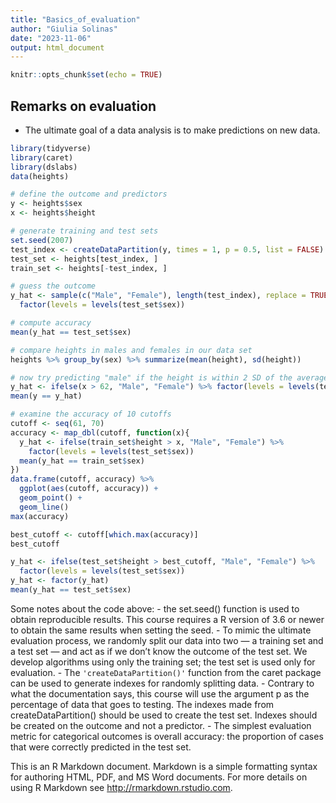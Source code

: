 ```yaml
---
title: "Basics_of_evaluation"
author: "Giulia Solinas"
date: "2023-11-06"
output: html_document
---
```


```r
knitr::opts_chunk$set(echo = TRUE)
```

## Remarks on evaluation

- The ultimate goal of a data analysis is to make predictions on new data.


```r
library(tidyverse)
library(caret)
library(dslabs)
data(heights)

# define the outcome and predictors
y <- heights$sex
x <- heights$height

# generate training and test sets
set.seed(2007)
test_index <- createDataPartition(y, times = 1, p = 0.5, list = FALSE)
test_set <- heights[test_index, ]
train_set <- heights[-test_index, ]

# guess the outcome
y_hat <- sample(c("Male", "Female"), length(test_index), replace = TRUE) %>% 
  factor(levels = levels(test_set$sex))

# compute accuracy
mean(y_hat == test_set$sex)

# compare heights in males and females in our data set
heights %>% group_by(sex) %>% summarize(mean(height), sd(height))

# now try predicting "male" if the height is within 2 SD of the average male
y_hat <- ifelse(x > 62, "Male", "Female") %>% factor(levels = levels(test_set$sex))
mean(y == y_hat)

# examine the accuracy of 10 cutoffs
cutoff <- seq(61, 70)
accuracy <- map_dbl(cutoff, function(x){
  y_hat <- ifelse(train_set$height > x, "Male", "Female") %>% 
    factor(levels = levels(test_set$sex))
  mean(y_hat == train_set$sex)
})
data.frame(cutoff, accuracy) %>% 
  ggplot(aes(cutoff, accuracy)) + 
  geom_point() + 
  geom_line() 
max(accuracy)

best_cutoff <- cutoff[which.max(accuracy)]
best_cutoff

y_hat <- ifelse(test_set$height > best_cutoff, "Male", "Female") %>% 
  factor(levels = levels(test_set$sex))
y_hat <- factor(y_hat)
mean(y_hat == test_set$sex)

```
Some notes about the code above:
- the set.seed() function is used to obtain reproducible results. This course requires a R version of 3.6 or newer to obtain the same results when setting the seed.
- To mimic the ultimate evaluation process, we randomly split our data into two — a training set and a test set — and act as if we don’t know the outcome of the test set. We develop algorithms using only the training set; the test set is used only for evaluation.
- The `'createDataPartition()'` function from the caret package can be used to generate indexes for randomly splitting data.
- Contrary to what the documentation says, this course will use the argument p as the percentage of data that goes to testing. The indexes made from createDataPartition() should be used to create the test set. Indexes should be created on the outcome and not a predictor.
- The simplest evaluation metric for categorical outcomes is overall accuracy: the proportion of cases that were correctly predicted in the test set.

This is an R Markdown document. Markdown is a simple formatting syntax for authoring HTML, PDF, and MS Word documents. For more details on using R Markdown see <http://rmarkdown.rstudio.com>.

